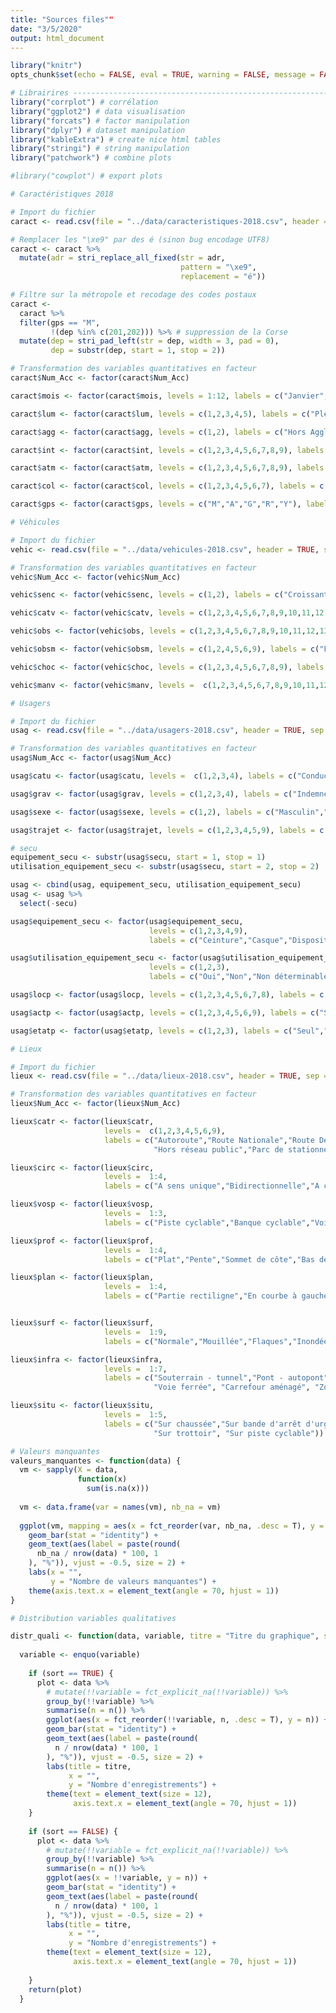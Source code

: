 ```yaml
---
title: "Sources files""
date: "3/5/2020"
output: html_document
---
```


```r
library("knitr")
opts_chunk$set(echo = FALSE, eval = TRUE, warning = FALSE, message = FALSE, fig.align = 'center', dpi = 300, out.width = '75%')
```

```r
# Librairires -------------------------------------------------------------
library("corrplot") # corrélation
library("ggplot2") # data visualisation
library("forcats") # factor manipulation
library("dplyr") # dataset manipulation
library("kableExtra") # create nice html tables
library("stringi") # string manipulation
library("patchwork") # combine plots

#library("cowplot") # export plots
```


```r
# Caractéristiques 2018

# Import du fichier
caract <- read.csv(file = "../data/caracteristiques-2018.csv", header = TRUE, sep = ",")

# Remplacer les "\xe9" par des é (sinon bug encodage UTF8)
caract <- caract %>% 
  mutate(adr = stri_replace_all_fixed(str = adr, 
                                      pattern = "\xe9", 
                                      replacement = "é"))

# Filtre sur la métropole et recodage des codes postaux
caract <- 
  caract %>% 
  filter(gps == "M",
         !(dep %in% c(201,202))) %>% # suppression de la Corse
  mutate(dep = stri_pad_left(str = dep, width = 3, pad = 0),
         dep = substr(dep, start = 1, stop = 2))

# Transformation des variables quantitatives en facteur
caract$Num_Acc <- factor(caract$Num_Acc)

caract$mois <- factor(caract$mois, levels = 1:12, labels = c("Janvier", "Février", "Mars", "Avril", "Mai", "Juin", "Juillet", "Août", "Septembre", "Octobre", "Novembre", "Décembre"))

caract$lum <- factor(caract$lum, levels = c(1,2,3,4,5), labels = c("Plein jour", "Crépuscule ou aube", "Nuit sans éclairage public", "Nuit avec éclairage public non allumé", "Nuit avec éclairage public allumé"))

caract$agg <- factor(caract$agg, levels = c(1,2), labels = c("Hors Agglo", "Agglo"))

caract$int <- factor(caract$int, levels = c(1,2,3,4,5,6,7,8,9), labels = c("Hors intersection","Intersection en X","Intersection en T", "Intersection en Y", "Intersection à plus de 4 branches", "Giratoire", "Place", "Passage à niveau","Autre intersection"))

caract$atm <- factor(caract$atm, levels = c(1,2,3,4,5,6,7,8,9), labels = c("Normale", "Pluie légère", "Pluie forte", "Neige - grêle", "Brouillard - fumée", "Vent fort - tempête", "Temps éblouissant", "Temps couvert", "Autre"))

caract$col <- factor(caract$col, levels = c(1,2,3,4,5,6,7), labels = c("Deux véhicules - frontale", "Deux véhicules – par l’arrière", "Deux véhicules – par le coté","Trois véhicules et plus – en chaîne","Trois véhicules et plus - collisions multiples","Autre collision","Sans collision"))

caract$gps <- factor(caract$gps, levels = c("M","A","G","R","Y"), labels = c("Métropole", "Antilles", "Guyane", "Réunion", "Mayotte"))
```

```r

# Véhicules

# Import du fichier
vehic <- read.csv(file = "../data/vehicules-2018.csv", header = TRUE, sep = ",")

# Transformation des variables quantitatives en facteur
vehic$Num_Acc <- factor(vehic$Num_Acc)

vehic$senc <- factor(vehic$senc, levels = c(1,2), labels = c("Croissant","Décroissant"))

vehic$catv <- factor(vehic$catv, levels = c(1,2,3,4,5,6,7,8,9,10,11,12,13,14,15,16,17,18,19,20,21,30,31,32,33,34,35,36,37,38,39,40,99), labels = c("Bicyclette", "Cyclomoteur < 50cm3", "Voiturette","04","05","06","VL seul", "08", "09", "VU seul 1,5T <= PTAC <= 3,5T avec ou sans remorque","11", "12", "PL seul 3,5T <PTCA <= 7,5T","PL seul > 7,5T"," PL > 3,5T + remorque", "Tracteur routier seul","Tracteur routier + semi-remorque","18","19", "Engin spécial","Tracteur agricole","Scooter < 50 cm3","Motocyclette > 50 cm3 et <= 125 cm3","Scooter > 50 cm3 et <= 125 cm3","Motocyclette > 125 cm3","Scooter > 125 cm3","Quad léger <= 50 cm3", "Quad lourd > 50 cm3", "Autobus", "Autocar", "Train", "Tramway", "Autre véhicule"))

vehic$obs <- factor(vehic$obs, levels = c(1,2,3,4,5,6,7,8,9,10,11,12,13,14,15,16), labels = c("Véhicule en stationnement","Arbre","Glissière métallique","Glissière béton","Autre glissière","Bâtiment, mur, pile de pont","Support de signalisation verticale ou poste d’appel d’urgence","Poteau","Mobilier urbain","Parapet","Ilot, refuge, borne haute","Bordure de trottoir","Fossé, talus, paroi rocheuse","Autre obstacle fixe sur chaussée","Autre obstacle fixe sur trottoir ou accotement","Sortie de chaussée sans obstacle"))

vehic$obsm <- factor(vehic$obsm, levels = c(1,2,4,5,6,9), labels = c("Piéton", "Véhicule", "Véhicule sur rail", "Animal domestique", "Animal sauvage", "Autre"))

vehic$choc <- factor(vehic$choc, levels = c(1,2,3,4,5,6,7,8,9), labels = c("Avant","Avant droit","Avant gauche","Arrière","Arrière droit","Arrière gauche","Côté droit","Côté gauche","Chocs multiples (tonneaux)"))

vehic$manv <- factor(vehic$manv, levels =  c(1,2,3,4,5,6,7,8,9,10,11,12,13,14,15,16,17,18,19,20,21,22,23,24), labels = c("Sans changement de direction","Même sens, même file","Entre 2 files","En marche arrière","A contresens","En franchissant le terre-plein central","Dans le couloir bus, dans le même sens","Dans le couloir bus, dans le sens inverse","En s’insérant","En faisant demi-tour sur la chaussée","Changeant de file A gauche","Changeant de file A droite","Déporté A gauche","Déporté A droite","Tournant A gauche","Tournant A droite","Dépassant A gauche","Dépassant A droite","Traversant la chaussée","Manoeuvre de stationnement","Manoeuvre d’évitement","Ouverture de porte","Arrêté (hors stationnement)","En stationnement (avec occupants)"))
```


```r
# Usagers

# Import du fichier
usag <- read.csv(file = "../data/usagers-2018.csv", header = TRUE, sep = ",")

# Transformation des variables quantitatives en facteur
usag$Num_Acc <- factor(usag$Num_Acc)

usag$catu <- factor(usag$catu, levels =  c(1,2,3,4), labels = c("Conducteur","Passager","Piéton","Piéton en roller ou en trottinette"))

usag$grav <- factor(usag$grav, levels = c(1,2,3,4), labels = c("Indemne","Tué","Blessé hospitalisé","Blessé léger"))

usag$sexe <- factor(usag$sexe, levels = c(1,2), labels = c("Masculin","Féminin"))

usag$trajet <- factor(usag$trajet, levels = c(1,2,3,4,5,9), labels = c("Domicile – travail","Domicile – école","Courses – achats","Utilisation professionnelle","Promenade – loisirs","Autre"))

# secu
equipement_secu <- substr(usag$secu, start = 1, stop = 1)
utilisation_equipement_secu <- substr(usag$secu, start = 2, stop = 2)

usag <- cbind(usag, equipement_secu, utilisation_equipement_secu)
usag <- usag %>% 
  select(-secu)

usag$equipement_secu <- factor(usag$equipement_secu, 
                               levels = c(1,2,3,4,9), 
                               labels = c("Ceinture","Casque","Dispositif enfants","Equipement réfléchissant ","Autre"))

usag$utilisation_equipement_secu <- factor(usag$utilisation_equipement_secu, 
                               levels = c(1,2,3), 
                               labels = c("Oui","Non","Non déterminable"))

usag$locp <- factor(usag$locp, levels = c(1,2,3,4,5,6,7,8), labels = c("Sur chaussée A + 50 m du passage piéton","Sur chaussée A – 50 m du passage piéton","Sur passage piéton Sans signalisation lumineuse","Sur passage piéton Avec signalisation lumineuse","Sur trottoir","Sur accotement","Sur refuge ou BAU","Sur contre allée"))

usag$actp <- factor(usag$actp, levels = c(1,2,3,4,5,6,9), labels = c("Se déplaçant Sens véhicule heurtant","Se déplaçant Sens inverse du véhicule","Traversant","Masqué","Jouant – courant","Avec animal","Autre"))

usag$etatp <- factor(usag$etatp, levels = c(1,2,3), labels = c("Seul","Accompagné","En groupe"))
```



```r
# Lieux

# Import du fichier
lieux <- read.csv(file = "../data/lieux-2018.csv", header = TRUE, sep = ",")

# Transformation des variables quantitatives en facteur
lieux$Num_Acc <- factor(lieux$Num_Acc)

lieux$catr <- factor(lieux$catr, 
                     levels =  c(1,2,3,4,5,6,9), 
                     labels = c("Autoroute","Route Nationale","Route Départementale","Voie Communale",
                                "Hors réseau public","Parc de stationnement ouvert à la circulation publique","autre"))

lieux$circ <- factor(lieux$circ, 
                     levels =  1:4, 
                     labels = c("A sens unique","Bidirectionnelle","A chaussées séparées","Avec voies d’affectation variable"))

lieux$vosp <- factor(lieux$vosp, 
                     levels =  1:3, 
                     labels = c("Piste cyclable","Banque cyclable","Voie réservée"))

lieux$prof <- factor(lieux$prof, 
                     levels =  1:4, 
                     labels = c("Plat","Pente","Sommet de côte","Bas de côte"))

lieux$plan <- factor(lieux$plan, 
                     levels =  1:4, 
                     labels = c("Partie rectiligne","En courbe à gauche","En courbe à̀ droite","En « S »"))


lieux$surf <- factor(lieux$surf, 
                     levels =  1:9, 
                     labels = c("Normale","Mouillée","Flaques","Inondée", "Enneigée", "Boue", "Verglacée", "Corps gras - huile", "Autre"))

lieux$infra <- factor(lieux$infra, 
                     levels =  1:7, 
                     labels = c("Souterrain - tunnel","Pont - autopont","Bretelle d’échangeur ou de raccordement",
                                "Voie ferrée", "Carrefour aménagé", "Zone piétonne", "Zone de péage"))

lieux$situ <- factor(lieux$situ, 
                     levels =  1:5, 
                     labels = c("Sur chaussée","Sur bande d'arrêt d'urgence","Sur accotement",
                                "Sur trottoir", "Sur piste cyclable"))

```


```r

# Valeurs manquantes
valeurs_manquantes <- function(data) {
  vm <- sapply(X = data,
               function(x)
                 sum(is.na(x)))
  
  vm <- data.frame(var = names(vm), nb_na = vm)
  
  ggplot(vm, mapping = aes(x = fct_reorder(var, nb_na, .desc = T), y = nb_na)) +
    geom_bar(stat = "identity") +
    geom_text(aes(label = paste(round(
      nb_na / nrow(data) * 100, 1
    ), "%")), vjust = -0.5, size = 2) +
    labs(x = "",
         y = "Nombre de valeurs manquantes") +
    theme(axis.text.x = element_text(angle = 70, hjust = 1))
}

# Distribution variables qualitatives

distr_quali <- function(data, variable, titre = "Titre du graphique", sort = TRUE) {
    
  variable <- enquo(variable)
    
    if (sort == TRUE) {
      plot <- data %>%
        # mutate(!!variable = fct_explicit_na(!!variable)) %>%
        group_by(!!variable) %>%
        summarise(n = n()) %>%
        ggplot(aes(x = fct_reorder(!!variable, n, .desc = T), y = n)) +
        geom_bar(stat = "identity") +
        geom_text(aes(label = paste(round(
          n / nrow(data) * 100, 1
        ), "%")), vjust = -0.5, size = 2) +
        labs(title = titre,
             x = "",
             y = "Nombre d'enregistrements") +
        theme(text = element_text(size = 12),
              axis.text.x = element_text(angle = 70, hjust = 1))
    }
    
    if (sort == FALSE) {
      plot <- data %>%
        # mutate(!!variable = fct_explicit_na(!!variable)) %>%
        group_by(!!variable) %>%
        summarise(n = n()) %>%
        ggplot(aes(x = !!variable, y = n)) +
        geom_bar(stat = "identity") +
        geom_text(aes(label = paste(round(
          n / nrow(data) * 100, 1
        ), "%")), vjust = -0.5, size = 2) +
        labs(title = titre,
             x = "",
             y = "Nombre d'enregistrements") +
        theme(text = element_text(size = 12),
              axis.text.x = element_text(angle = 70, hjust = 1))
      
    }
    return(plot)
  }
```

